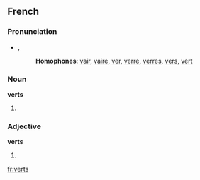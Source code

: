 ==French==

===Pronunciation===
* {{IPA|/vεʀ/|lang=fr}}, {{SAMPA|/vE:R/}}
*: '''Homophones''': [[vair]], [[vaire]], [[ver]], [[verre]], [[verres]], [[vers]], [[vert]]
*: {{rhymes|εːʀ|lang=fr}}

===Noun===
'''verts''' {{m|p}}

# {{plural of|[[vert]]|lang=French}}

===Adjective===
'''verts''' {{m|p}}

# {{plural of|[[vert]]|lang=French}}

[[fr:verts]]